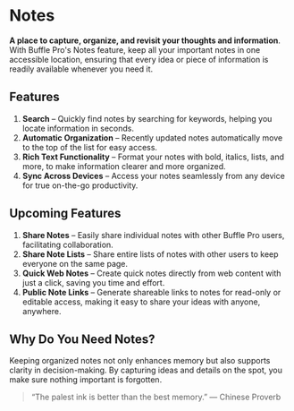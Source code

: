 # Notes

**A place to capture, organize, and revisit your thoughts and information**. With Buffle Pro's Notes feature, keep all your important notes in one accessible location, ensuring that every idea or piece of information is readily available whenever you need it.

## Features
1. **Search** – Quickly find notes by searching for keywords, helping you locate information in seconds.
2. **Automatic Organization** – Recently updated notes automatically move to the top of the list for easy access.
3. **Rich Text Functionality** – Format your notes with bold, italics, lists, and more, to make information clearer and more organized.
4. **Sync Across Devices** – Access your notes seamlessly from any device for true on-the-go productivity.

## Upcoming Features
1. **Share Notes** – Easily share individual notes with other Buffle Pro users, facilitating collaboration.
2. **Share Note Lists** – Share entire lists of notes with other users to keep everyone on the same page.
3. **Quick Web Notes** – Create quick notes directly from web content with just a click, saving you time and effort.
4. **Public Note Links** – Generate shareable links to notes for read-only or editable access, making it easy to share your ideas with anyone, anywhere.

## Why Do You Need Notes?
Keeping organized notes not only enhances memory but also supports clarity in decision-making. By capturing ideas and details on the spot, you make sure nothing important is forgotten.
> “The palest ink is better than the best memory.” — Chinese Proverb